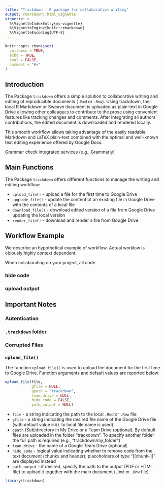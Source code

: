 ```yaml
---
title: "Trackdown - R package for collaborative writing"
output: rmarkdown::html_vignette
vignette: >
  %\VignetteIndexEntry{my-vignette}
  %\VignetteEngine{knitr::rmarkdown}
  %\VignetteEncoding{UTF-8}
---
```


```r
knitr::opts_chunk$set(
  collapse = TRUE,
  echo = TRUE,
  eval = FALSE,
  comment = "#>"
)
```


## Introduction

The Package `trackdown` offers a simple solution to collaborative writing and editing of reproducible documents (`.Rmd` or `.Rnw`). Using trackdown, the local R Markdown or Sweave document is uploaded as plain-text in Google Drive allowing other colleagues to contribute to the prose using convenient features like tracking changes and comments. After integrating all authors’ contributions, the edited document is downloaded and rendered locally. 

This smooth workflow allows taking advantage of the easily readable Markdown and LaTeX plain-text combined with the optimal and well-known text editing experience offered by Google Docs.

Grammar check integrated services (e.g., Grammarly)

## Main Functions

The Package `trackdown` offers different functions to manage the writing and editing workflow:

- `upload_file()` - upload a file for the first time to Google Drive
- `upgrade_file()` - update the content of an existing file in Google Drive with the contents of a local file
- `download_file()` - download edited version of a file from Google Drive updating the local version 
- `render_file()` - download and render a file from Google Drive

## Workflow Example

We describe an hypothetical example of workflow. Actual worklow is obiously highly context dependent.

When collaborating on your project, all code

### hide code

### upload output

## Important Notes

### Autentication

### `.trackdown` folder

### Corrupted Files


### `upload_file()`

The function `upload_file()` is used to upload the document for the first time to Google Drive. Function arguments and default values are reported below: 

```r
upload_file(file,
            gfile = NULL,
            gpath = "trackdown",
            team_drive = NULL,
            hide_code = FALSE,
            path_output = NULL)
```

- `file` - a string indicating the path to the local `.Rmd` or `.Rnw` file
- `gfile` - a string indicating the desired file name of the Google Drive file (with default value `NULL` to local file name is used)
- `gpath` (Sub)directory in My Drive or a Team Drive (optional). By default files are uploaded in the folder "trackdown". To specify another folder the full path is required (e.g., "trackdown/my_folder")
- `team_drive` - the name of a Google Team Drive (optional)
- `hide_code` - logical value indicating whether to remove code from the text document (chunks and header); placeholders of type "[[chunk-<name>]]" are displayed instead
- `path_output` - if desired, specify the path to the output (PDF or HTML file) to upload it together with the main document (`.Rmd` or `.Rnw` file)



```r
library(trackdown)
```



